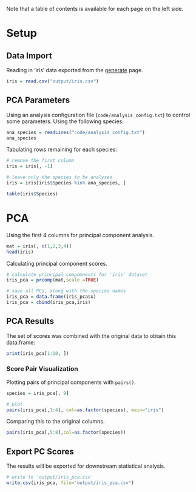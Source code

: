 Note that a table of contents is available for each page on the left side.

# Setup

## Data Import

Reading in 'iris' data exported from the [generate](generate.html) page.

```r
iris = read.csv("output/iris.csv")
```

## PCA Parameters

Using an analysis configuration file (`code/analysis_config.txt`) to control some parameters. Using the following species:

```r
ana_species = readLines("code/analysis_config.txt")
ana_species
```

Tabulating rows remaining for each species:

```r
# remove the first column
iris = iris[, -1]

# leave only the species to be analysed
iris = iris[iris$Species %in% ana_species, ]

table(iris$Species)
```

# PCA

Using the first 4 columns for principal component analysis.

```r
mat = iris[, c(1,2,3,4)]
head(iris)
```

Calculating principal component scores.

```r
# calculate principal compomnents for 'iris' dataset
iris_pca = prcomp(mat,scale.=TRUE)

# save all PCs, along with the species names
iris_pca = data.frame(iris_pca$x)
iris_pca = cbind(iris_pca,iris)
```

## PCA Results

The set of scores was combined with the original data to obtain this data.frame:

```r
print(iris_pca[1:10, ])
```

### Score Pair Visualization

Plotting pairs of principal components with `pairs()`.

```r
species = iris_pca[, 9]

# plot
pairs(iris_pca[,1:4], col=as.factor(species), main="iris")
```

Comparing this to the original columns.

```r
pairs(iris_pca[,5:8],col=as.factor(species))
```

## Export PC Scores

The results will be exported for downstream statistical analysis.

```r
# write to 'output/iris_pca.csv'
write.csv(iris_pca, file="output/iris_pca.csv")
```

